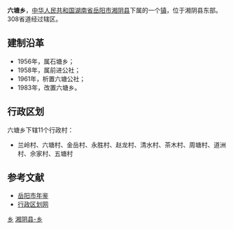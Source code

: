 {{中国乡级行政区<!---乡级行政区专用模板--->
|行政区全称 = 六塘乡
|景观照片文件名 = 
|景观照片描述 = 
|位置图文件名 = 
|位置图描述 = 
|汉语拼音 = 
|通用拼音 = 
|上级行政区 = [[湖南省|湖南省]][[岳阳市|岳阳市]][[湘阴县|湘阴县]]
|行政区类别 = 乡
|行政区划代码 = 430624201
|建置时间 = 1984年
|政府驻地 = 六塘铺
|地理坐标 = 
|毗邻 = 
|行政区划 = 11
|村委会 = 11
|居委会 = 0
|总面积 = 35.1平方公里
|户籍人口 = 1.6万
|户籍人口年份 = 2009
|常住人口 = 
|常住人口年份 = 
|人口密度 = 
|GDP = 
|GDP年份 = 
|邮政编码 = 
|电话区号 = 
|时区 = UTC+8（[[东八区|东八区]]）
|官方网站 = 
|网站名称 = 
}}
'''六塘乡'''，[[中华人民共和国|中华人民共和国]][[湖南省|湖南省]][[岳阳市|岳阳市]][[湘阴县|湘阴县]]下属的一个[[镇|镇]]，位于湘阴县东部。308省道经过辖区。

==建制沿革==
*1956年，属石塘乡；
*1958年，属前进公社；
*1961年，析置六塘公社；
*1983年，改置六塘乡。

==行政区划==
六塘乡下辖11个行政村：
*兰岭村、六塘村、金岳村、永胜村、赵龙村、清水村、茶木村、周塘村、道洲村、佘家村、五塘村

==参考文献==
*[http://www.yysqw.gov.cn/Html/10/1/34/8/255072013.html 岳阳市年鉴]{{dead link|date=2017年11月 |bot=InternetArchiveBot |fix-attempted=yes }}
*[http://www.xzqh.org/html/2011/0602/24827.html 行政区划网]{{dead link|date=2017年11月 |bot=InternetArchiveBot |fix-attempted=yes }}

{{湖南小作品}}
{{湘阴县行政区划}}

[[Category:湘阴县行政区划|乡]]
[[Category:岳阳乡镇|湘阴县-乡]]